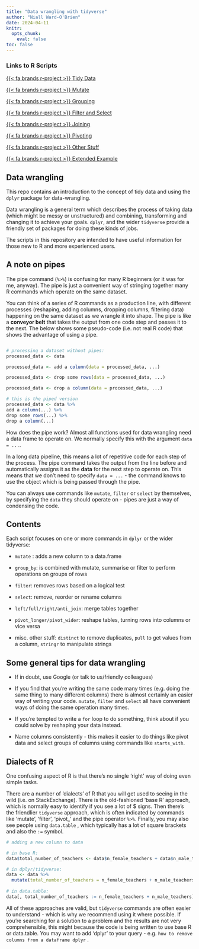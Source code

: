 ```yaml
---
title: "Data wrangling with tidyverse"
author: "Niall Ward-O'Brien"
date: 2024-04-11
knitr:
  opts_chunk:
    eval: false
toc: false
---
```


::: {.column-margin}
### Links to R Scripts
[{{< fa brands r-project >}} Tidy Data](https://github.com/DfE-R-Community/TAD-R-Training/blob/master/sessions/02-data-wrangling-in-r/01-tidy-data.R)

[{{< fa brands r-project >}} Mutate](https://github.com/DfE-R-Community/TAD-R-Training/blob/master/sessions/02-data-wrangling-in-r/02-MUTATE.R)

[{{< fa brands r-project >}} Grouping](https://github.com/DfE-R-Community/TAD-R-Training/blob/master/sessions/02-data-wrangling-in-r/03-GROUPING.R)

[{{< fa brands r-project >}} Filter and Select](https://github.com/DfE-R-Community/TAD-R-Training/blob/master/sessions/02-data-wrangling-in-r/04-FILTER-AND-SELECT.R)

[{{< fa brands r-project >}} Joining](https://github.com/DfE-R-Community/TAD-R-Training/blob/master/sessions/02-data-wrangling-in-r/05-JOINING.R)

[{{< fa brands r-project >}} Pivoting](https://github.com/DfE-R-Community/TAD-R-Training/blob/master/sessions/06-PIVOTING.R)

[{{< fa brands r-project >}} Other Stuff](https://github.com/DfE-R-Community/TAD-R-Training/blob/master/sessions/02-data-wrangling-in-r/07-MISC-OTHER-STUFF.R)

[{{< fa brands r-project >}} Extended Example](https://github.com/DfE-R-Community/TAD-R-Training/blob/master/sessions/02-data-wrangling-in-r/08-EXTENDED%20EXAMPLE.R)
:::

## Data wrangling

This repo contains an introduction to the concept of tidy data and using
the `dplyr` package for data-wrangling.

Data wrangling is a general term which describes the process of taking
data (which might be messy or unstructured) and combining, transforming
and changing it to achieve your goals. `dplyr`, and the wider
`tidyverse` provide a friendly set of packages for doing these kinds of
jobs.

The scripts in this repository are intended to have useful information
for those new to R and more experienced users.

## A note on pipes

The pipe command (`%>%`) is confusing for many R beginners (or it was
for me, anyway). The pipe is just a convenient way of stringing together
many R commands which operate on the same dataset.

You can think of a series of R commands as a production line, with
different processes (reshaping, adding columns, dropping columns,
filtering data) happening on the same dataset as we wrangle it into
shape. The pipe is like a **conveyor belt** that takes the output from
one code step and passes it to the next. The below shows some
pseudo-code (i.e. not real R code) that shows the advantage of using a
pipe.

``` r

# processing a dataset without pipes:
processed_data <- data

processed_data <- add a column(data = processed_data, ...)

processed_data <- drop some rows(data = processed_data, ...)

processed_data <- drop a column(data = processed_data, ...)

# this is the piped version
processed_data <- data %>%
add a column(...) %>%
drop some rows(...) %>%
drop a column(...)
```

How does the pipe work? Almost all functions used for data wrangling
need a data frame to operate on. We normally specify this with the
argument `data = ...`.

In a long data pipeline, this means a lot of repetitive code for each
step of the process. The pipe command takes the output from the line
before and automatically assigns it as the **data** for the next step to
operate on. This means that we don't need to specify `data = ...` - the
command knows to use the object which is being passed through the pipe.

You can always use commands like `mutate`, `filter` or `select` by
themselves, by specifying the `data` they should operate on - pipes are
just a way of condensing the code.

## Contents

Each script focuses on one or more commands in `dplyr` or the wider
tidyverse:

-   `mutate` : adds a new column to a data.frame

-   `group_by`: is combined with mutate, summarise or filter to perform
    operations on groups of rows

-   `filter`: removes rows based on a logical test

-   `select`: remove, reorder or rename columns

-   `left/full/right/anti_join`: merge tables together

-   `pivot_longer/pivot_wider`: reshape tables, turning rows into
    columns or vice versa

-   misc. other stuff: `distinct` to remove duplicates, `pull` to get
    values from a column, `stringr` to manipulate strings

## Some general tips for data wrangling

-   If in doubt, use Google (or talk to us/friendly colleagues)

-   If you find that you're writing the same code many times (e.g. doing
    the same thing to many different columns) there is almost certainly
    an easier way of writing your code. `mutate`, `filter` and `select`
    all have convenient ways of doing the same operation many times.

-   If you're tempted to write a `for` loop to do something, think about
    if you could solve by reshaping your data instead.

-   Name columns consistently - this makes it easier to do things like
    pivot data and select groups of columns using commands like
    `starts_with`.

## Dialects of R

One confusing aspect of R is that there's no single 'right' way of doing
even simple tasks.

There are a number of 'dialects' of R that you will get used to seeing
in the wild (i.e. on StackExchange). There is the old-fashioned 'base R'
approach, which is normally easy to identify if you see a lot of \$
signs. Then there's the friendlier `tidyverse` approach, which is often
indicated by commands like 'mutate', 'filter', 'pivot\_' and the pipe
operator `%>%`. Finally, you may also see people using `data.table` ,
which typically has a lot of square brackets and also the `:=` symbol.

``` .r
# adding a new column to data

# in base R:
data$total_number_of_teachers <- data$n_female_teachers + data$n_male_teachers

# in dplyr/tidyverse:
data <- data %>%
  mutate(total_number_of_teachers = n_female_teachers + n_male_teachers)
  
# in data.table:
data[, total_number_of_teachers := n_female_teachers + n_male_teachers]
```

All of these approaches are valid, but `tidyverse` commands are often
easier to understand - which is why we recommend using it where
possible. If you're searching for a solution to a problem and the
results are not very comprehensible, this might because the code is
being written to use base R or data.table. You may want to add 'dplyr'
to your query - e.g. `how to remove columns from a dataframe dplyr` .
